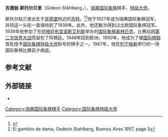 {{Infobox person
| name          =吉德翁·斯托尔贝里
| image         =Gideon Stahlberg 1961.jpg
| birth_name    =Anders Gideon Tom Ståhlberg
| birth_date    = 1908年1月26日
| birth_place   = [[瑞典|瑞典]][[苏特|苏特]]
| death_date    =1967年5月26日
| death_place   =[[苏联|苏联]][[列宁格勒|列宁格勒]]
| nationality   = [[瑞典|瑞典]]
| known_for     =
| notable_works =
}}
'''吉德翁·斯托尔贝里'''（Gideon Ståhlberg，{{bd|1908年|1月26日|1967年|5月26日}}），[[瑞典|瑞典]][[国际象棋|国际象棋]]棋手、[[国际象棋特级大师|特级大师]]。

斯托尔贴贝里出生于[[哥德堡|哥德堡]]附近的[[苏特|苏特]]。<ref>{{Cite web |url=http://www.ara.org.ar/chs/ajedrez/perlas/piriapolise.html |title=Passengers of the Piriápolis |accessdate=2016-03-27 |archive-date=2019-04-10 |archive-url=https://web.archive.org/web/20190410214735/http://www.ara.org.ar/chs/ajedrez/perlas/piriapolise.html |dead-url=yes }}</ref><ref>El gambito de dama, Gedeón Stahlberg, Buenos Aires 1957, page 5</ref>他于1927年成为瑞典国际象棋冠军，并将这一头衔一直保持到了1939年。此外，他还数次得到过北欧国际象棋冠军。1939年他参加了在[[阿根廷|阿根廷]][[布宜诺斯艾利斯|布宜诺斯艾利斯]]举办的[[国际象棋奥林匹克|国际象棋奥林匹克]]，比赛后因[[第二次世界大战|第二次世界大战]]而留在了阿根廷。1948年回到欧洲。1950年，他成为了被[[国际棋联|国际棋联]]首批授予[[国际象棋特级大师|国际象棋特级大师]]称号的棋手之一。1967年，他在[[列宁格勒|列宁格勒]]举行的一场国际象棋比赛前夕病逝。

== 参考文献 ==
{{reflist}}

== 外部链接 ==
* {{chessgames player|id=28685}}

{{chess-bio-stub}}
[[Category:瑞典国际象棋棋手|Category:瑞典国际象棋棋手]]
[[Category:国际象棋特级大师|Category:国际象棋特级大师]]